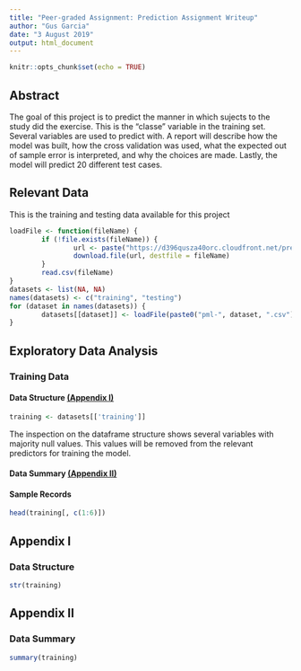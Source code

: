 ```yaml
---
title: "Peer-graded Assignment: Prediction Assignment Writeup"
author: "Gus Garcia"
date: "3 August 2019"
output: html_document
---
```


```r
knitr::opts_chunk$set(echo = TRUE)
```

## Abstract

The goal of this project is to predict the manner in which sujects to the study did the exercise. This is the "classe" variable in the training set. Several variables are used to predict with. A report will describe how the model was built, how the cross validation was used, what the expected out of sample error is interpreted, and why the choices are made. Lastly, the model will predict 20 different test cases.

## Relevant Data

This is the training and testing data available for this project
```r
loadFile <- function(fileName) {
        if (!file.exists(fileName)) {
                url <- paste("https://d396qusza40orc.cloudfront.net/predmachlearn", fileName, sep = "/")
                download.file(url, destfile = fileName)
        }
        read.csv(fileName)
}
datasets <- list(NA, NA)
names(datasets) <- c("training", "testing")
for (dataset in names(datasets)) {
        datasets[[dataset]] <- loadFile(paste0("pml-", dataset, ".csv"))
}
```

## Exploratory Data Analysis

### Training Data

#### Data Structure <a href="#data_structure">(Appendix I)</a>

```r
training <- datasets[['training']]
```
The inspection on the dataframe structure shows several variables with majority null values. This values will be removed from the relevant predictors for training the model.

#### Data Summary <a href="#data_structure">(Appendix II)</a>



#### Sample Records
```r
head(training[, c(1:6)])
```

## Appendix I
<a name="data_structure"></a>

### Data Structure
```r
str(training)
```

## Appendix II
<a name="data_summary"></a>

### Data Summary 
```r
summary(training)
```

